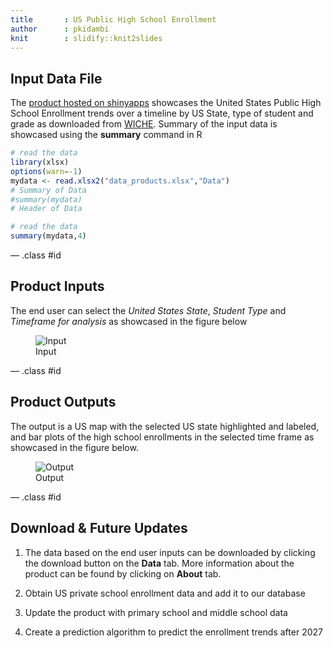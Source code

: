 ```yaml
---
title       : US Public High School Enrollment 
author      : pkidambi  
knit        : slidify::knit2slides
---
```



## Input Data File
The [product hosted on shinyapps](https://pkidambi.shinyapps.io/US_Public_HS_Enrollment) showcases the United States Public High School Enrollment trends over a timeline by US State, type of student and grade as downloaded from [WICHE](http://knocking.wiche.edu/download). Summary of the input data is showcased using the **summary** command in R
```r
# read the data
library(xlsx)
options(warn=-1)
mydata <- read.xlsx2("data_products.xlsx","Data")
# Summary of Data
#summary(mydata)
# Header of Data
```
```r
# read the data
summary(mydata,4)

```
 

--- .class #id 

## Product Inputs
The end user can select the *United States State*, *Student Type* and *Timeframe for analysis* as showcased in the figure below 


![Input](input.JPG)



--- .class #id 

## Product Outputs
The output is a US map with the selected US state highlighted and labeled, and bar plots of the high school enrollments in the selected time frame as showcased in the figure below. 


![Output](output.JPG)


--- .class #id 

## Download & Future Updates
1. The data based on the end user inputs can be downloaded by clicking the download button on the **Data** tab. More information about the product can be found by clicking on **About** tab. 

2. Obtain US private school enrollment data and add it to our database

3. Update the product with primary school and middle school data

4. Create a prediction algorithm to predict the enrollment trends after 2027
